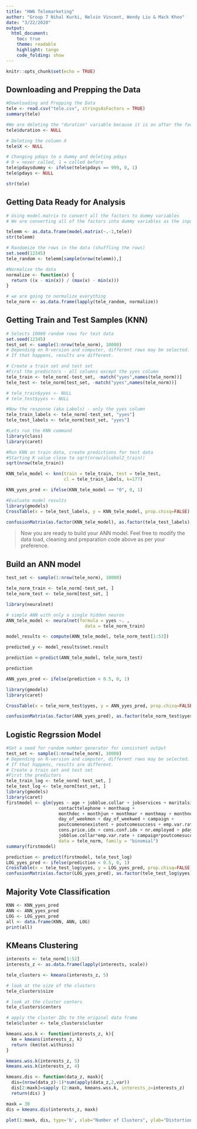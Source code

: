 ```yaml
---
title: "HW6 Telemarketing"
author: "Group 7 Nihal Kurki, Nelvin Vincent, Wendy Liu & Mack Khoo"
date: "3/22/2020"
output:
  html_document:
    toc: true
    theme: readable
    highlight: tango
    code_folding: show
---
```


```r
knitr::opts_chunk$set(echo = TRUE)
```

## Downloading and Prepping the Data

```r
#Downloading and Prepping the Data
tele <- read.csv("tele.csv", stringsAsFactors = TRUE)
summary(tele)

#We are deleting the "duration" variable because it is an after the fact measurement. We only should be using variables that we know before the call
tele$duration <- NULL

# Deleting the column X
tele$X <- NULL

# Changing pdays to a dummy and deleting pdays
# 0 = never called, 1 = called before
tele$pdaysdummy <- ifelse(tele$pdays == 999, 0, 1)
tele$pdays <- NULL

str(tele)
```

## Getting Data Ready for Analysis

```r
# Using model.matrix to convert all the factors to dummy variables
# We are converting all of the factors into dummy variables as the input into knn has to be numeric

telemm <- as.data.frame(model.matrix(~.-1,tele))
str(telemm)

# Randomize the rows in the data (shuffling the rows)
set.seed(12345)
tele_random <- telemm[sample(nrow(telemm)),]

#Normalize the data
normalize <- function(x) {
  return ((x - min(x)) / (max(x) - min(x)))
}

# we are going to normalize everything 
tele_norm <- as.data.frame(lapply(tele_random, normalize))
```


## Getting Train and Test Samples (KNN)

```r
# Selects 10000 random rows for test data
set.seed(12345)
test_set <- sample(1:nrow(tele_norm), 10000) 
# Depending on R-version and computer, different rows may be selected. 
# If that happens, results are different. 

# Create a train set and test set
#First the predictors - all columns except the yyes column
tele_train <- tele_norm[-test_set, -match("yyes",names(tele_norm))]
tele_test <- tele_norm[test_set, -match("yyes",names(tele_norm))]

# tele_train$yyes <- NULL
# tele_test$yyes <- NULL

#Now the response (aka Labels) - only the yyes column
tele_train_labels <- tele_norm[-test_set, "yyes"]
tele_test_labels <- tele_norm[test_set, "yyes"]

#Lets run the KNN command
library(class)
library(caret)

#Run KNN on train data, create predictions for test data
#Starting K value close to sqrt(nrow(alcohol2_train))
sqrt(nrow(tele_train))

KNN_tele_model <- knn(train = tele_train, test = tele_test,
                      cl = tele_train_labels, k=177)

KNN_yyes_pred <- ifelse(KNN_tele_model == "0", 0, 1)

#Evaluate model results
library(gmodels)
CrossTable(x = tele_test_labels, y = KNN_tele_model, prop.chisq=FALSE)

confusionMatrix(as.factor(KNN_tele_model), as.factor(tele_test_labels), positive = "1")

```

> Now you are ready to build your ANN model. Feel free to modify the data load, cleaning and preparation code above as per your preference.

## Build an ANN model
```r
test_set <- sample(1:nrow(tele_norm), 10000) 

tele_norm_train <- tele_norm[-test_set, ]
tele_norm_test <- tele_norm[test_set, ]

library(neuralnet)

# simple ANN with only a single hidden neuron
ANN_tele_model <- neuralnet(formula = yyes ~. ,
                              data = tele_norm_train)

model_results <- compute(ANN_tele_model, tele_norm_test[1:53])

predicted_y <- model_results$net.result

prediction <-predict(ANN_tele_model, tele_norm_test)

prediction

ANN_yyes_pred <- ifelse(prediction < 0.5, 0, 1)

library(gmodels)
library(caret)

CrossTable(x = tele_norm_test$yyes, y = ANN_yyes_pred, prop.chisq=FALSE)

confusionMatrix(as.factor(ANN_yyes_pred), as.factor(tele_norm_test$yyes), positive = "1")


```

## Logistic Regrssion Model

```r
#Set a seed for random number generator for consistent output
test_set <- sample(1:nrow(tele_norm), 10000) 
# Depending on R-version and computer, different rows may be selected. 
# If that happens, results are different. 
# Create a train set and test set
#First the predictors
tele_train_log <- tele_norm[-test_set, ]
tele_test_log <- tele_norm[test_set, ]
library(gmodels)
library(caret)
firstmodel <- glm(yyes ~ age + jobblue.collar + jobservices + maritalsingle + defaultunknown +
                    contacttelephone + monthaug + 
                    monthdec + monthjun + monthmar + monthmay + monthnov + monthdec +
                    day_of_weekmon + day_of_weekwed + campaign + 
                    poutcomenonexistent + poutcomesuccess + emp.var.rate + 
                    cons.price.idx + cons.conf.idx + nr.employed + pdaysdummy + maritalsingle*age +
                    jobblue.collar*emp.var.rate + campaign*poutcomesuccess + campaign*nr.employed, 
                    data = tele_norm, family = "binomial")
summary(firstmodel)

prediction <- predict(firstmodel, tele_test_log)
LOG_yyes_pred <- ifelse(prediction < 0.5, 0, 1)
CrossTable(x = tele_test_log$yyes, y = LOG_yyes_pred, prop.chisq=FALSE)
confusionMatrix(as.factor(LOG_yyes_pred), as.factor(tele_test_log$yyes), positive = "1")


```

## Majority Vote Classification
```r
KNN <- KNN_yyes_pred 
ANN <- ANN_yyes_pred
LOG <- LOG_yyes_pred
all <- data.frame(KNN, ANN, LOG)
print(all)
```
## KMeans Clustering
```r
interests <- tele_norm[1:52]
interests_z <- as.data.frame(lapply(interests, scale))

tele_clusters <- kmeans(interests_z, 5)

# look at the size of the clusters
tele_clusters$size

# look at the cluster centers
tele_clusters$centers

# apply the cluster IDs to the original data frame
tele$cluster <- tele_clusters$cluster

kmeans.wss.k <- function(interests_z, k){
  km = kmeans(interests_z, k)
  return (km$tot.withinss)
}

kmeans.wss.k(interests_z, 5)
kmeans.wss.k(interests_z, 4)

kmeans.dis <- function(data_z, maxk){
  dis=(nrow(data_z)-1)*sum(apply(data_z,2,var))
  dis[2:maxk]=sapply (2:maxk, kmeans.wss.k, interests_z=interests_z)
  return(dis) }

maxk = 30
dis = kmeans.dis(interests_z, maxk)

plot(1:maxk, dis, type='b', xlab="Number of Clusters", ylab="Distortion", col="blue")


```

